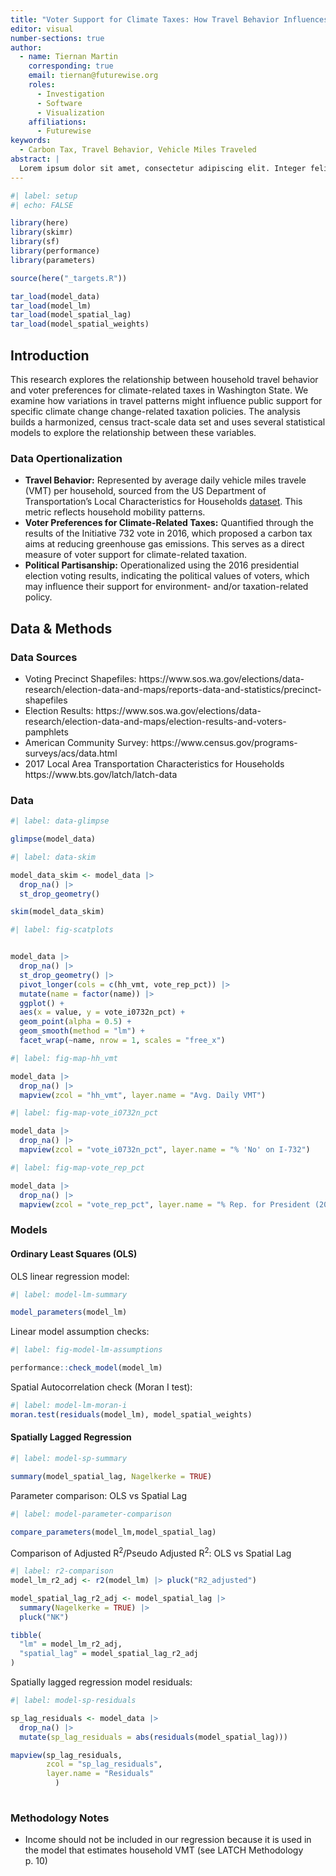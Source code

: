 ```yaml
---
title: "Voter Support for Climate Taxes: How Travel Behavior Influences Policy Preferences in Washington State"
editor: visual
number-sections: true
author:
  - name: Tiernan Martin
    corresponding: true
    email: tiernan@futurewise.org
    roles:
      - Investigation
      - Software
      - Visualization
    affiliations:
      - Futurewise
keywords:
  - Carbon Tax, Travel Behavior, Vehicle Miles Traveled
abstract: |
  Lorem ipsum dolor sit amet, consectetur adipiscing elit. Integer felis erat, mattis eget eros ac, consequat dictum ex. In condimentum, nibh a eleifend laoreet, magna.
---
```


```r
#| label: setup
#| echo: FALSE

library(here)
library(skimr)
library(sf)
library(performance)
library(parameters)

source(here("_targets.R"))

tar_load(model_data)
tar_load(model_lm)
tar_load(model_spatial_lag)
tar_load(model_spatial_weights)

```

## Introduction

This research explores the relationship between household travel behavior and voter preferences for climate-related taxes in Washington State. We examine how variations in travel patterns might influence public support for specific climate change change-related taxation policies. The analysis builds a harmonized, census tract-scale data set and uses several statistical models to explore the relationship between these variables.

### Data Opertionalization

-   **Travel Behavior:** Represented by average daily vehicle miles travele (VMT) per household, sourced from the US Department of Transportation's Local Characteristics for Households [dataset](https://www.bts.gov/latch/latch-data). This metric reflects household mobility patterns. 
-   **Voter Preferences for Climate-Related Taxes:** Quantified through the results of the Initiative 732 vote in 2016, which proposed a carbon tax aims at reducing greenhouse gas emissions. This serves as a direct measure of voter support for climate-related taxation.
-   **Political Partisanship:** Operationalized using the 2016 presidential election voting results, indicating the political values of voters, which may influence their support for environment- and/or taxation-related policy.

## Data & Methods

### Data Sources

-   Voting Precinct Shapefiles: https://www.sos.wa.gov/elections/data-research/election-data-and-maps/reports-data-and-statistics/precinct-shapefiles
-   Election Results: https://www.sos.wa.gov/elections/data-research/election-data-and-maps/election-results-and-voters-pamphlets
-   American Community Survey: https://www.census.gov/programs-surveys/acs/data.html
-   2017 Local Area Transportation Characteristics for Households https://www.bts.gov/latch/latch-data

### Data

```r
#| label: data-glimpse

glimpse(model_data)

```

```r
#| label: data-skim

model_data_skim <- model_data |> 
  drop_na() |> 
  st_drop_geometry() 

skim(model_data_skim)

```

```r
#| label: fig-scatplots


model_data |> 
  drop_na() |> 
  st_drop_geometry() |> 
  pivot_longer(cols = c(hh_vmt, vote_rep_pct)) |> 
  mutate(name = factor(name)) |> 
  ggplot() +
  aes(x = value, y = vote_i0732n_pct) +
  geom_point(alpha = 0.5) +
  geom_smooth(method = "lm") +
  facet_wrap(~name, nrow = 1, scales = "free_x")
```

```r
#| label: fig-map-hh_vmt

model_data |> 
  drop_na() |> 
  mapview(zcol = "hh_vmt", layer.name = "Avg. Daily VMT")
```

```r
#| label: fig-map-vote_i0732n_pct

model_data |> 
  drop_na() |> 
  mapview(zcol = "vote_i0732n_pct", layer.name = "% 'No' on I-732")
```

```r
#| label: fig-map-vote_rep_pct

model_data |> 
  drop_na() |> 
  mapview(zcol = "vote_rep_pct", layer.name = "% Rep. for President (2016)")
```

### Models

#### Ordinary Least Squares (OLS)

OLS linear regression model:

```r
#| label: model-lm-summary

model_parameters(model_lm)

```

Linear model assumption checks:

```r
#| label: fig-model-lm-assumptions

performance::check_model(model_lm)

```

Spatial Autocorrelation check (Moran I test):

```r
#| label: model-lm-moran-i
moran.test(residuals(model_lm), model_spatial_weights)
```

#### Spatially Lagged Regression

```r
#| label: model-sp-summary

summary(model_spatial_lag, Nagelkerke = TRUE)
```

Parameter comparison: OLS vs Spatial Lag

```r
#| label: model-parameter-comparison

compare_parameters(model_lm,model_spatial_lag)


```

Comparison of Adjusted R^2^/Pseudo Adjusted R^2^: OLS vs Spatial Lag

```r
#| label: r2-comparison
model_lm_r2_adj <- r2(model_lm) |> pluck("R2_adjusted")

model_spatial_lag_r2_adj <- model_spatial_lag |> 
  summary(Nagelkerke = TRUE) |> 
  pluck("NK")

tibble(
  "lm" = model_lm_r2_adj,
  "spatial_lag" = model_spatial_lag_r2_adj
)

```

Spatially lagged regression model residuals:

```r
#| label: model-sp-residuals

sp_lag_residuals <- model_data |> 
  drop_na() |> 
  mutate(sp_lag_residuals = abs(residuals(model_spatial_lag))) 

mapview(sp_lag_residuals,
        zcol = "sp_lag_residuals",
        layer.name = "Residuals"
          )
  
```

### Methodology Notes

-   Income should not be included in our regression because it is used in the model that estimates household VMT (see LATCH Methodology p. 10)
